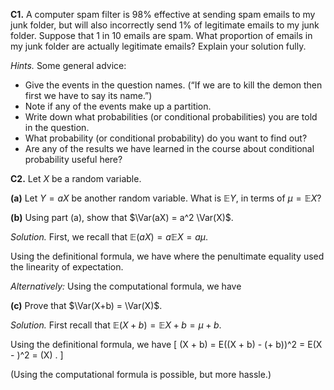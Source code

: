 :::: {.myq}
**C1.** A computer spam filter is 98% effective at sending spam emails to my junk folder, but will also incorrectly send 1% of legitimate emails to my junk folder. Suppose that 1 in 10 emails are spam. What proportion of emails in my junk folder are actually legitimate emails? Explain your solution fully.

::: {.myanswers data-latex=""}
*Hints.* Some general advice:

* Give the events in the question names. ("If we are to kill the demon then first we have to say its name.")
* Note if any of the events make up a partition.
* Write down what probabilities (or conditional probabilities) you are told in the question.
* What probability (or conditional probability) do you want to find out?
* Are any of the results we have learned in the course about conditional probability useful here?
:::
::::


::::: {.myq}
**C2.** Let $X$ be a random variable.

:::: {.subq}
**(a)** Let $Y = aX$ be another random variable. What is $\mathbb EY$, in terms of $\mu = \mathbb EX$?
::::

:::: {.subq}
**(b)** Using part (a), show that $\Var(aX) = a^2 \Var(X)$.

::: {.myanswers data-latex=""}
*Solution.*
First, we recall that $\mathbb E(aX) = a\mathbb EX = a\mu$.

Using the definitional formula, we have
\begin{multline}
\Var(aX) = \mathbb E(aX - a\mu)^2 = \mathbb E\big(a(X-\mu)\big)^2 \\
= \mathbb E \big(a^2(X-\mu)^2\big) = a^2 \mathbb E(X - \mu)^2 = a^2 \Var(X) ,
\end{multline}
where the penultimate equality used the linearity of expectation.

*Alternatively:* Using the computational formula, we have

\begin{multline}
\Var(aX) = \mathbb E(aX)^2 - (a\mu)^2 = \mathbb E(a^2X^2) - a^2 \mu^2 \\
= a^2 \mathbb EX^2 - a^2\mu^2 = a^2 (\mathbb EX^2 - \mu^2) = a^2 \Var(X) .
\end{multline}
:::
::::

:::: {.subq}
**(c)** Prove that $\Var(X+b) = \Var(X)$.

::: {.myanswers data-latex=""}
*Solution.*
First recall that $\mathbb E(X + b) = \mathbb EX + b = \mu + b$.

Using the definitional formula, we have
\[ \Var(X + b) = \mathbb E\big((X + b) - (\mu + b)\big)^2 = \mathbb E(X - \mu)^2 = \Var(X) . \]

(Using the computational formula is possible, but more hassle.)
:::
::::
:::::

